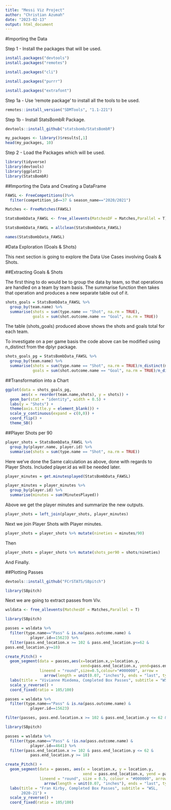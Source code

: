 ---
title: "Messi Viz Project"
author: "Christian Azumah"
date: "2023-02-13"
output: html_document
---

#Importing the Data

Step 1 - Install the packages that will be used.

```{r}
install.packages("devtools")
install.packages("remotes")
```

```{r}
install.packages("cli")
```

```{r}
install.packages("purrr")
```

```{r}
install.packages("extrafont")
```


Step 1a - Use 'remote package' to install all the tools to be used. 

```{r}
remotes::install_version("SDMTools", "1.1-221")
```

Step 1b - Install StatsBombR Package. 

```{r}
devtools::install_github("statsbomb/StatsBombR")
```

```{r}
my_packages <- library()$results[,1]
head(my_packages, 10)
```

Step 2 - Load the Packages which will be used. 

```{r}
library(tidyverse)
library(devtools)
library(ggplot2)
library(StatsBombR)
```

##Importing the Data and Creating a DataFrame
 
```{r}
FAWSL <- FreeCompetitions()%>%
  filter(competition_id==37 & season_name=="2020/2021")
```

```{r}
Matches <- FreeMatches(FAWSL)
```

```{r}
StatsBombData_FAWSL <- free_allevents(MatchesDF = Matches,Parallel = T)
```

```{r}
StatsBombData_FAWSL = allclean(StatsBombData_FAWSL)
```

```{r}
names(StatsBombData_FAWSL)
```

#Data Exploration (Goals & Shots)

This next section is going to explore the Data Use Cases involving Goals & Shots.

##Extracting Goals & Shots

The first thing to do would be to group the data by team, so that operations are handled on a team by team basis. The summarise function then takes that operation and produces a new separate table out of it.

```{r}
shots_goals = StatsBombData_FAWSL %>%
  group_by(team.name) %>%
  summarise(shots = sum(type.name == "Shot", na.rm = TRUE),
            goals = sum(shot.outcome.name == "Goal", na.rm = TRUE))
```

The table (shots_goals) produced above shows the shots and goals total for each team. 

To investigate on a per game basis the code above can be modified using n_distinct from the dplyr package. 

```{r}
shots_goals_pg = StatsBombData_FAWSL %>%
  group_by(team.name) %>%
  summarise(shots = sum(type.name == "Shot", na.rm = TRUE)/n_distinct(match_id),
            goals = sum(shot.outcome.name == "Goal", na.rm = TRUE)/n_distinct(match_id))
```

##Transformation into a Chart

```{r}
ggplot(data = shots_goals_pg,
       aes(x = reorder(team.name,shots), y = shots)) +
  geom_bar(stat = "identity", width = 0.5) +
  labs(y = "Shots") +
  theme(axis.title.y = element_blank()) +
  scale_y_continuous(expand = c(0,0)) +
  coord_flip() +
  theme_SB()
```

##Player Shots per 90

```{r}
player_shots = StatsBombData_FAWSL %>%
  group_by(player.name, player.id) %>%
  summarise(shots = sum(type.name == "Shot", na.rm = TRUE))
```

Here we've done the Same calculation as above, done with regards to Player Shots. Included player.id as will be needed later. 

```{r}
player_minutes = get.minutesplayed(StatsBombData_FAWSL)
```

```{r}
player_minutes = player_minutes %>%
  group_by(player.id) %>%
  summarise(minutes = sum(MinutesPlayed))
```

Above we get the player minutes and summarize the new outputs. 

```{r}
player_shots = left_join(player_shots, player_minutes)
```
Next we join Player Shots with Player minutes.

```{r}
player_shots = player_shots %>% mutate(nineties = minutes/90)
```

Then 

```{r}
player_shots = player_shots %>% mutate(shots_per90 = shots/nineties)
```

And Finally. 

##Plotting Passes

```{r}
devtools::install_github("FCrSTATS/SBpitch")
```

```{r}
library(SBpitch)
```

Next we are going to extract passes from Viv. 

```{r}
wsldata <- free_allevents(MatchesDF = Matches,Parallel = T)
```

```{r}
library(SBpitch)

passes = wsldata %>% 
  filter(type.name=="Pass" & is.na(pass.outcome.name) & 
           player.id==15623) %>%
  filter(pass.end_location.x >= 102 & pass.end_location.y<=62 &
pass.end_location.y>=18)

create_Pitch() +
  geom_segment(data = passes,aes(x=location.x,y=location.y,
                                 xend=pass.end_location.x, yend=pass.end_location.y),
               lineend = "round",size=0.5,colour="#000000", arrow = 
                 arrow(length = unit(0.07, "inches"), ends = "last", type = "open")) +
  labs(title = "Vivianne Miedema, Completed Box Passes", subtitle = "WSL,2020-21") +
  scale_y_reverse() +
  coord_fixed(ratio = 105/100)
```

```{r}
passes = wsldata %>% 
  filter(type.name=="Pass" & is.na(pass.outcome.name) & 
           player.id==15623)
```

```{r}
filter(passes, pass.end.location.x >= 102 & pass.end_location.y <= 62 & pass.end_location.y >= 18)
```








```{r}
library(SBpitch) 

passes = wsldata %>%
  filter(type.name=="Pass" & !is.na(pass.outcome.name) &
           player.id==4641) %>%
  filter(pass.end_location.x >= 102 & pass.end_location.y <= 62 &
           pass.end_location.y >= 18) 

create_Pitch() +
  geom_segment(data = passes, aes(x = location.x, y = location.y,
                                  xend = pass.end_location.x, yend = pass.end_location.y),
               lineend = "round", size = 0.5, colour = "#000000", arrow =
                 arrow(length = unit(0.07, "inches"), ends = "last", type = "open")) +
  labs(title = "Fran Kirby, Completed Box Passes", subtitle = "WSL,
       2020-21") +
  scale_y_reverse() +
  coord_fixed(ratio = 105/100)
```









